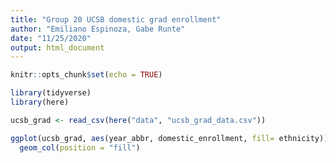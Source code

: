 ```yaml
---
title: "Group 20 UCSB domestic grad enrollment"
author: "Emiliano Espinoza, Gabe Runte"
date: "11/25/2020"
output: html_document
---
```


```r
knitr::opts_chunk$set(echo = TRUE)
```

```r
library(tidyverse)
library(here)
```

```r
ucsb_grad <- read_csv(here("data", "ucsb_grad_data.csv"))
```

```r
ggplot(ucsb_grad, aes(year_abbr, domestic_enrollment, fill= ethnicity)) +
  geom_col(position = "fill")
```


